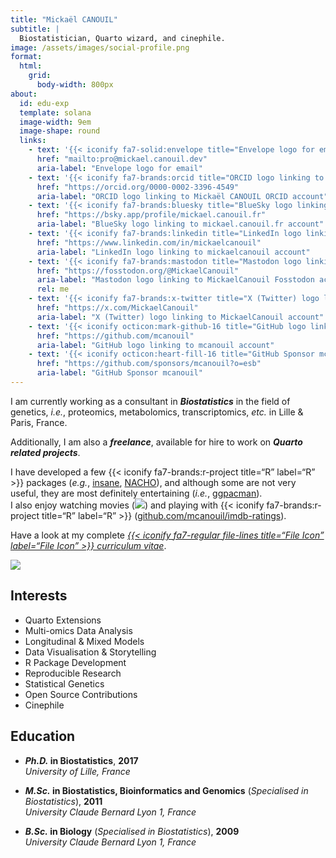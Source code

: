 ```yaml
---
title: "Mickaël CANOUIL"
subtitle: |
  Biostatistician, Quarto wizard, and cinephile.
image: /assets/images/social-profile.png
format:
  html:
    grid:
      body-width: 800px
about:
  id: edu-exp
  template: solana
  image-width: 9em
  image-shape: round
  links:
    - text: '{{< iconify fa7-solid:envelope title="Envelope logo for email" label="Envelope logo for email" >}}'
      href: "mailto:pro@mickael.canouil.dev"
      aria-label: "Envelope logo for email"
    - text: '{{< iconify fa7-brands:orcid title="ORCID logo linking to Mickaël CANOUIL ORCID account" label="ORCID logo linking to Mickaël CANOUIL ORCID account" >}}'
      href: "https://orcid.org/0000-0002-3396-4549"
      aria-label: "ORCID logo linking to Mickaël CANOUIL ORCID account"
    - text: '{{< iconify fa7-brands:bluesky title="BlueSky logo linking to mickael.canouil.fr account" label="BlueSky logo linking to mickael.canouil.fr account" >}}'
      href: "https://bsky.app/profile/mickael.canouil.fr"
      aria-label: "BlueSky logo linking to mickael.canouil.fr account"
    - text: '{{< iconify fa7-brands:linkedin title="LinkedIn logo linking to mickaelcanouil account" label="LinkedIn logo linking to mickaelcanouil account" >}}'
      href: "https://www.linkedin.com/in/mickaelcanouil"
      aria-label: "LinkedIn logo linking to mickaelcanouil account"
    - text: '{{< iconify fa7-brands:mastodon title="Mastodon logo linking to MickaelCanouil Fosstodon account" label="Mastodon logo linking to MickaelCanouil Fosstodon account" >}}'
      href: "https://fosstodon.org/@MickaelCanouil"
      aria-label: "Mastodon logo linking to MickaelCanouil Fosstodon account"
      rel: me
    - text: '{{< iconify fa7-brands:x-twitter title="X (Twitter) logo linking to MickaelCanouil account" label="X (Twitter) logo linking to MickaelCanouil account" >}}'
      href: "https://x.com/MickaelCanouil"
      aria-label: "X (Twitter) logo linking to MickaelCanouil account"
    - text: '{{< iconify octicon:mark-github-16 title="GitHub logo linking to mcanouil account" label="GitHub logo linking to mcanouil account" >}}'
      href: "https://github.com/mcanouil"
      aria-label: "GitHub logo linking to mcanouil account"
    - text: '{{< iconify octicon:heart-fill-16 title="GitHub Sponsor mcanouil" label="GitHub Sponsor mcanouil" >}} Sponsor'
      href: "https://github.com/sponsors/mcanouil?o=esb"
      aria-label: "GitHub Sponsor mcanouil"
---
```


:::: {#edu-exp}
:::

:::: {.about-body}

I am currently working as a consultant in __*Biostatistics*__ in the field of genetics, *i.e.*, proteomics, metabolomics, transcriptomics, *etc.* in Lille & Paris, France.

:::: {.highlight}

Additionally, I am also a __*freelance*__, available for hire to work on __*Quarto related projects*__.

:::

I have developed a few {{< iconify fa7-brands:r-project title="R" label="R" >}}&nbsp;packages (_e.g._,&nbsp;[insane](https://github.com/mcanouil/insane), [NACHO](https://github.com/mcanouil/NACHO)), and although some are not very useful, they are most definitely entertaining (_i.e._,&nbsp;[ggpacman](https://github.com/mcanouil/ggpacman)).  
I also enjoy watching movies (![](https://raw.githubusercontent.com/mcanouil/imdb-ratings/main/media/imdb.svg){fig-alt="Movies seen count"}) and playing with {{< iconify fa7-brands:r-project title="R" label="R" >}} ([github.com/mcanouil/imdb-ratings](https://github.com/mcanouil/imdb-ratings)).

Have a look at my complete [_{{< iconify fa7-regular file-lines title="File Icon" label="File Icon" >}} curriculum vitae_](https://m.canouil.dev/curriculum-vitae/).

![](https://raw.githubusercontent.com/mcanouil/imdb-ratings/main/media/streak.svg){fig-alt="Movies seen in a movie theatre year streak" .img-styled}

:::

## Interests {.interests}

- Quarto Extensions
- Multi-omics Data Analysis
- Longitudinal & Mixed Models
- Data Visualisation & Storytelling
- R Package Development
- Reproducible Research
- Statistical Genetics
- Open Source Contributions
- Cinephile

## Education {.education}

- **_Ph.D._ in Biostatistics**, **2017**  
  *University of Lille, France*

- **_M.Sc._ in Biostatistics, Bioinformatics and Genomics** (*Specialised in Biostatistics*), **2011**  
  *University Claude Bernard Lyon 1, France*

- **_B.Sc._ in Biology** (*Specialised in Biostatistics*), **2009**  
  *University Claude Bernard Lyon 1, France*
